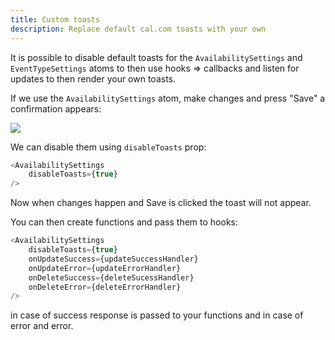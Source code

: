 ```yaml
---
title: Custom toasts
description: Replace default cal.com toasts with your own
---
```


It is possible to disable default toasts for the `AvailabilitySettings` and `EventTypeSettings` atoms to then use hooks => callbacks
and listen for updates to then render your own toasts.

If we use the `AvailabilitySettings` atom, make changes and press "Save" a confirmation appears:

<img src="/images/platform/guides/replacing-toasts/availability-settings.png" />

We can disable them using `disableToasts` prop:

```js
<AvailabilitySettings
    disableToasts={true}
/>
```

Now when changes happen and Save is clicked the toast will not appear.

You can then create functions and pass them to hooks:
```js
<AvailabilitySettings
    disableToasts={true}
    onUpdateSuccess={updateSuccessHandler}
    onUpdateError={updateErrorHandler}
    onDeleteSuccess={deleteSucessHandler}
    onDeleteError={deleteErrorHandler}
/>
```
in case of success response is passed to your functions and in case of error and error.
